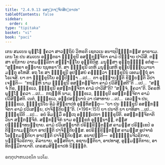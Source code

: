 ```yaml
---
title: "2.4.9.13 ອສງ຺ກຈ຺ຈິກສິກ຺ຂາປທ"
tableOfContents: false
sidebar:
  order: 4
type: "tipitaka"
basket: "vi"
book: "paci"
---
```



<DynamicBreadcrumb />

<Division number="1224" book="paci">

<Paragraph number="3517" book="paci">
ເຕນ ສມເຍນ ພຸທ຺ໂຘ ຠຄວາ ສາວຕ຺ຖິຍໍ ວິຫຣຕິ ເຊຕວເນ ອນາຖປິຓ຺ຑິກສ຺ສ ອາຣາເມ. ເຕນ ໂຂ ປນ ສມເຍນ ອຎ຺ຎຕຣາ ຠິກ຺ຂຸນີ ອສງ຺ກຈ຺ຈິກາ ຄາມໍ ປິຓ຺ຑາຍ ປາວິສິ. ຕສ຺ສາ ຣຖິກາຍ ວາຕມຓ຺ຑລິກາ ສງ຺ຆາຏິໂຍ ອຸກ຺ຂິປິໍສຸ. ມນຸສ຺ສາ ອຸກ຺ກຸຏ຺ຐິໍ ອກໍສຸ—  “ສຸນ຺ທຣາ ອຍ຺ຍາຍ ຖນຸທຣາ”ຕິ. ສາ ຠິກ຺ຂຸນີ ເຕຫິ ມນຸສ຺ເສຫິ ອຸປ຺ປຓ຺ຑິຍມານາ ມງ຺ກຸ ອໂຫສິ.
</Paragraph>

<Paragraph number="3518" book="paci">
ອຖ ໂຂ ສາ ຠິກ຺ຂຸນີ ອຸປສ຺ສຍໍ ຄນ຺ຕ຺ວາ ຠິກ຺ຂຸນີນໍ ເອຕມຕ຺ຖໍ ອາໂຣເຈສິ. ຍາ ຕາ ຠິກ຺ຂຸນິໂຍ ອປ຺ປິຈ຺ຉາ …ເປ…  ຕາ ອຸຊ຺ຌາຍນ຺ຕິ ຂິຍ຺ຍນ຺ຕິ ວິປາເຈນ຺ຕິ—  “ກຖຎ຺ຫິ ນາມ ຠິກ຺ຂຸນີ ອສງ຺ກຈ຺ຈິກາ ຄາມໍ ປວິສິສ຺ສຕີ”ຕິ …ເປ…  “ສຈ຺ຈໍ ກິຣ, ຠິກ຺ຂເວ, ຠິກ຺ຂຸນີ ອສງ຺ກຈ຺ຈິກາ ຄາມໍ ປາວິສີ”ຕິ? “ສຈ຺ຈໍ, ຠຄວາ”ຕິ. ວິຄຣຫິ ພຸທ຺ໂຘ ຠຄວາ …ເປ…  ກຖຎ຺ຫິ ນາມ, ຠິກ຺ຂເວ, ຠິກ຺ຂຸນີ ອສງ຺ກຈ຺ຈິກາ ຄາມໍ ປວິສິສ຺ສຕິ. ເນຕໍ, ຠິກ຺ຂເວ, ອປ຺ປສນ຺ນານໍ ວາ ປສາທາຍ …ເປ…  ເອວຎ຺ຈ ປນ, ຠິກ຺ຂເວ, ຠິກ຺ຂຸນິໂຍ ອິມໍ ສິກ຺ຂາປທໍ ອຸທ຺ທິສນ຺ຕຸ—
</Paragraph>

</Division>
<Division number="1225" book="paci">

<Paragraph number="3519" book="paci">
<Emphasis>“ຍາ ປນ ຠິກ຺ຂຸນີ ອສງ຺ກຈ຺ຈິກາ ຄາມໍ ປວິເສຍ຺ຍ, ປາຈິຕ຺ຕິຍນ຺”</Emphasis>ຕິ. (*196*:<Emphasis>151</Emphasis>)
</Paragraph>

</Division>
<Division number="1226" book="paci">

<Paragraph number="3520" book="paci">
<Emphasis>ຍາ ປນາ</Emphasis>ຕິ ຍາ ຍາທິສາ …ເປ…  <Emphasis>ຠິກ຺ຂຸນີ</Emphasis>ຕິ …ເປ…  ອຍໍ ອິມສ຺ມິໍ ອຕ຺ເຖ ອຘິປ຺ເປຕາ ຠິກ຺ຂຸນີຕິ.
</Paragraph>

<Paragraph number="3521" book="paci">
<Emphasis>ອສງ຺ກຈ຺ຈິກາ</Emphasis>ຕິ ວິນາ ສງ຺ກຈ຺ຈິກໍ.
</Paragraph>

<Paragraph number="3522" book="paci">
<Emphasis>ສງ຺ກຈ຺ຈິກໍ</Emphasis> ນາມ ອຘກ຺ຂກໍ ອຸພ຺ຠນາຠິ, ຕສ຺ສ ປຏິຈ຺ຉາທນຕ຺ຖາຍ.
</Paragraph>

<Paragraph number="3523" book="paci">
<Emphasis>ຄາມໍ ປວິເສຍ຺ຍາ</Emphasis>ຕິ ປຣິກ຺ຂິຕ຺ຕສ຺ສ ຄາມສ຺ສ ປຣິກ຺ເຂປໍ ອຕິກ຺ກາເມນ຺ຕິຍາ ອາປຕ຺ຕິ ປາຈິຕ຺ຕິຍສ຺ສ. ອປຣິກ຺ຂິຕ຺ຕສ຺ສ ຄາມສ຺ສ ອຸປຈາຣໍ ໂອກ຺ກມນ຺ຕິຍາ ອາປຕ຺ຕິ ປາຈິຕ຺ຕິຍສ຺ສ.
</Paragraph>

</Division>
<Division number="1227" book="paci">

<Paragraph number="3524" book="paci">
ອນາປຕ຺ຕິ—  ອຈ຺ຉິນ຺ນຈີວຣິກາຍ, ນຏ຺ຐຈີວຣິກາຍ, ຄິລານາຍ, ອສ຺ສຕິຍາ, ອຊານນ຺ຕິຍາ, ອາປທາສຸ, ອຸມ຺ມຕ຺ຕິກາຍ, ອາທິກມ຺ມິກາຍາຕິ.

</Paragraph>
</Division>

<Paragraph number="3525" type="center" book="paci">
ເຕຣສມສິກ຺ຂາປທໍ ນິຏ຺ຐິຕໍ.

  
ຉຕ຺ຕຸປາຫນວຄ຺ໂຄ ນວໂມ.
</Paragraph>